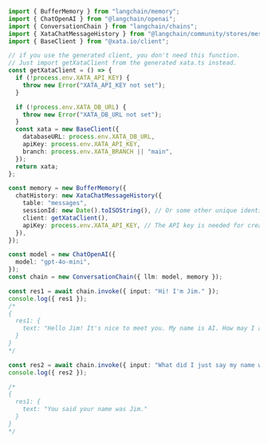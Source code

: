 ```typescript
import { BufferMemory } from "langchain/memory";
import { ChatOpenAI } from "@langchain/openai";
import { ConversationChain } from "langchain/chains";
import { XataChatMessageHistory } from "@langchain/community/stores/message/xata";
import { BaseClient } from "@xata.io/client";

// if you use the generated client, you don't need this function.
// Just import getXataClient from the generated xata.ts instead.
const getXataClient = () => {
  if (!process.env.XATA_API_KEY) {
    throw new Error("XATA_API_KEY not set");
  }

  if (!process.env.XATA_DB_URL) {
    throw new Error("XATA_DB_URL not set");
  }
  const xata = new BaseClient({
    databaseURL: process.env.XATA_DB_URL,
    apiKey: process.env.XATA_API_KEY,
    branch: process.env.XATA_BRANCH || "main",
  });
  return xata;
};

const memory = new BufferMemory({
  chatHistory: new XataChatMessageHistory({
    table: "messages",
    sessionId: new Date().toISOString(), // Or some other unique identifier for the conversation
    client: getXataClient(),
    apiKey: process.env.XATA_API_KEY, // The API key is needed for creating the table.
  }),
});

const model = new ChatOpenAI({
  model: "gpt-4o-mini",
});
const chain = new ConversationChain({ llm: model, memory });

const res1 = await chain.invoke({ input: "Hi! I'm Jim." });
console.log({ res1 });
/*
{
  res1: {
    text: "Hello Jim! It's nice to meet you. My name is AI. How may I assist you today?"
  }
}
*/

const res2 = await chain.invoke({ input: "What did I just say my name was?" });
console.log({ res2 });

/*
{
  res1: {
    text: "You said your name was Jim."
  }
}
*/
```
